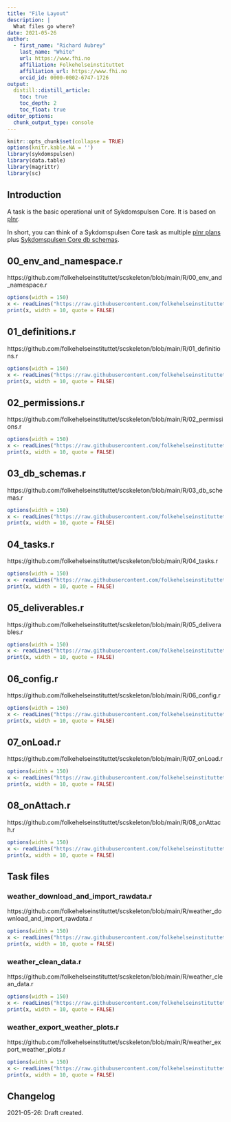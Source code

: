 ```yaml
---
title: "File Layout"
description: |
  What files go where?
date: 2021-05-26
author:
  - first_name: "Richard Aubrey"
    last_name: "White"
    url: https://www.fhi.no
    affiliation: Folkehelseinstituttet
    affiliation_url: https://www.fhi.no
    orcid_id: 0000-0002-6747-1726
output:
  distill::distill_article:
    toc: true
    toc_depth: 2
    toc_float: true
editor_options: 
  chunk_output_type: console
---
```


```r
knitr::opts_chunk$set(collapse = TRUE)
options(knitr.kable.NA = '')
library(sykdomspulsen)
library(data.table)
library(magrittr)
library(sc)
```

## Introduction

A task is the basic operational unit of Sykdomspulsen Core. It is based on [plnr](https://folkehelseinstituttet.github.io/plnr/).

In short, you can think of a Sykdomspulsen Core task as multiple [plnr plans](https://folkehelseinstituttet.github.io/plnr/) plus [Sykdomspulsen Core db schemas](analytics_db_schemas_introduction.html).

## 00_env_and_namespace.r

https://github.com/folkehelseinstituttet/scskeleton/blob/main/R/00_env_and_namespace.r

```r
options(width = 150)
x <- readLines("https://raw.githubusercontent.com/folkehelseinstituttet/scskeleton/main/R/00_env_and_namespace.r")
print(x, width = 10, quote = FALSE)
```

## 01_definitions.r

https://github.com/folkehelseinstituttet/scskeleton/blob/main/R/01_definitions.r

```r
options(width = 150)
x <- readLines("https://raw.githubusercontent.com/folkehelseinstituttet/scskeleton/main/R/01_definitions.r")
print(x, width = 10, quote = FALSE)
```

## 02_permissions.r

https://github.com/folkehelseinstituttet/scskeleton/blob/main/R/02_permissions.r

```r
options(width = 150)
x <- readLines("https://raw.githubusercontent.com/folkehelseinstituttet/scskeleton/main/R/02_permissions.r")
print(x, width = 10, quote = FALSE)
```

## 03_db_schemas.r

https://github.com/folkehelseinstituttet/scskeleton/blob/main/R/03_db_schemas.r

```r
options(width = 150)
x <- readLines("https://raw.githubusercontent.com/folkehelseinstituttet/scskeleton/main/R/03_db_schemas.r")
print(x, width = 10, quote = FALSE)
```

## 04_tasks.r

https://github.com/folkehelseinstituttet/scskeleton/blob/main/R/04_tasks.r

```r
options(width = 150)
x <- readLines("https://raw.githubusercontent.com/folkehelseinstituttet/scskeleton/main/R/04_tasks.r")
print(x, width = 10, quote = FALSE)
```

## 05_deliverables.r

https://github.com/folkehelseinstituttet/scskeleton/blob/main/R/05_deliverables.r

```r
options(width = 150)
x <- readLines("https://raw.githubusercontent.com/folkehelseinstituttet/scskeleton/main/R/05_deliverables.r")
print(x, width = 10, quote = FALSE)
```

## 06_config.r

https://github.com/folkehelseinstituttet/scskeleton/blob/main/R/06_config.r

```r
options(width = 150)
x <- readLines("https://raw.githubusercontent.com/folkehelseinstituttet/scskeleton/main/R/06_config.r")
print(x, width = 10, quote = FALSE)
```

## 07_onLoad.r

https://github.com/folkehelseinstituttet/scskeleton/blob/main/R/07_onLoad.r

```r
options(width = 150)
x <- readLines("https://raw.githubusercontent.com/folkehelseinstituttet/scskeleton/main/R/07_onLoad.r")
print(x, width = 10, quote = FALSE)
```

## 08_onAttach.r

https://github.com/folkehelseinstituttet/scskeleton/blob/main/R/08_onAttach.r

```r
options(width = 150)
x <- readLines("https://raw.githubusercontent.com/folkehelseinstituttet/scskeleton/main/R/08_onAttach.r")
print(x, width = 10, quote = FALSE)
```

## Task files

### weather_download_and_import_rawdata.r

https://github.com/folkehelseinstituttet/scskeleton/blob/main/R/weather_download_and_import_rawdata.r

```r
options(width = 150)
x <- readLines("https://raw.githubusercontent.com/folkehelseinstituttet/scskeleton/main/R/weather_download_and_import_rawdata.r")
print(x, width = 10, quote = FALSE)
```

### weather_clean_data.r

https://github.com/folkehelseinstituttet/scskeleton/blob/main/R/weather_clean_data.r

```r
options(width = 150)
x <- readLines("https://raw.githubusercontent.com/folkehelseinstituttet/scskeleton/main/R/weather_clean_data.r")
print(x, width = 10, quote = FALSE)
```

### weather_export_weather_plots.r

https://github.com/folkehelseinstituttet/scskeleton/blob/main/R/weather_export_weather_plots.r

```r
options(width = 150)
x <- readLines("https://raw.githubusercontent.com/folkehelseinstituttet/scskeleton/main/R/weather_export_weather_plots.r")
print(x, width = 10, quote = FALSE)
```

## Changelog {.appendix}

2021-05-26: Draft created.

